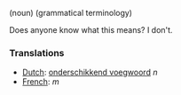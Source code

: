 (noun) (grammatical terminology)

Does anyone know what this means?  I don't.

===Translations===
*[[Dutch]]: [[onderschikkend voegwoord]] ''n''
*[[French]]: [[]] ''m''